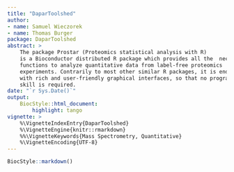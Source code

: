 ```yaml
---
title: "DaparToolshed"
author: 
- name: Samuel Wieczorek
- name: Thomas Burger
package: DaparToolshed
abstract: >
    The package Prostar (Proteomics statistical analysis with R)
    is a Bioconductor distributed R package which provides all the  necessary 
    functions to analyze quantitative data from label-free proteomics 
    experiments. Contrarily to most other similar R packages, it is endowed 
    with rich and user-friendly graphical interfaces, so that no programming 
    skill is required.
date: "`r Sys.Date()`"
output:
    BiocStyle::html_document:
        highlight: tango
vignette: >
    %\VignetteIndexEntry{DaparToolshed}
    %\VignetteEngine{knitr::rmarkdown}
    %%\VignetteKeywords{Mass Spectrometry, Quantitative}
    %\VignetteEncoding{UTF-8}
---
```


\newcommand{\shellcmd}[1]{\\\indent\indent\texttt{\footnotesize\# #1}}

\newcommand{\Rcmd}[1]{\\\indent\indent\texttt{\footnotesize\# #1}}

\newcommand{\bordurefigure}[1]{\fbox{\includegraphics{#1}}}

```r
BiocStyle::markdown()
```


